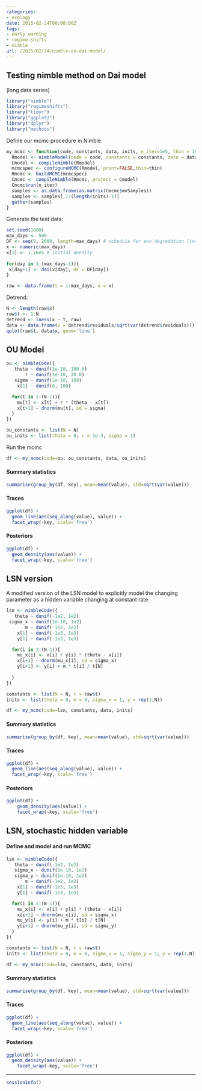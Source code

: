 ```yaml
---
categories:
- ecology
date: 2015-02-24T00:00:00Z
tags:
- early-warning
- regime-shifts
- nimble
url: /2015/02/24/nimble-on-dai-model/
---
```


## Testing nimble method on Dai model

(long data series)

```r
library("nimble")
library("regimeshifts")
library("tidyr")
library("ggplot2")
library("dplyr")
library("methods")

```


Define our mcmc procedure in Nimble

```r
my_mcmc <- function(code, constants, data, inits, n_iter=1e5, thin = 1e2){
  Rmodel <- nimbleModel(code = code, constants = constants, data = data, inits = inits)
  Cmodel <- compileNimble(Rmodel)
  mcmcspec <- configureMCMC(Rmodel, print=FALSE,thin=thin)
  Rmcmc <- buildMCMC(mcmcspec)
  Cmcmc <- compileNimble(Rmcmc, project = Cmodel)
  Cmcmc$run(n_iter)
  samples <- as.data.frame(as.matrix(Cmcmc$mvSamples))
  samples <- samples[,1:(length(inits)-1)]
  gather(samples)
}
```



Generate the test data:

```r
set.seed(1000)
max_days <- 500
DF <- seq(0, 2000, length=max_days) # schedule for env degredation (increased dilution)
x <- numeric(max_days)   
x[1] <- 1.76e5 # initial density
   
for(day in 1:(max_days-1)){
 x[day+1] <- dai(x[day], DF = DF[day])
}

raw <- data.frame(t = 1:max_days, x = x)

```


Detrend: 

```r
N <- length(raw$x)
raw$t <- 1:N
detrend <- loess(x ~ t, raw)
data <- data.frame(x = detrend$residuals/sqrt(var(detrend$residuals)))
qplot(raw$t, data$x, geom='line')
```

## OU Model ##

```r
ou <- nimbleCode({
   theta ~ dunif(1e-10, 100.0)
       r ~ dunif(1e-10, 20.0)
   sigma ~ dunif(1e-10, 100)
    x[1] ~ dunif(0, 100)

  for(t in 1:(N-1)){
    mu[t] <- x[t] + r * (theta - x[t]) 
    x[t+1] ~ dnorm(mu[t], sd = sigma) 
  }
})

ou_constants <- list(N = N)
ou_inits <- list(theta = 0, r = 1e-3, sigma = 1)
```

Run the mcmc

```r
df <- my_mcmc(code=ou, ou_constants, data, ou_inits)
```


#### Summary statistics

```r
summarise(group_by(df, key), mean=mean(value), std=sqrt(var(value)))
```

#### Traces

```r
ggplot(df) + 
  geom_line(aes(seq_along(value), value)) + 
  facet_wrap(~key, scale='free')
```

#### Posteriors

```r
ggplot(df) + 
  geom_density(aes(value)) + 
  facet_wrap(~key, scale='free')
```





## LSN version ##

A modified version of the LSN model to explicitly model the changing parameter as a hidden variable changing at constant rate

```r
lsn <- nimbleCode({
   theta ~ dunif(-1e2, 1e2)
 sigma_x ~ dunif(1e-10, 1e2)
       m ~ dunif(-1e2, 1e2)
    x[1] ~ dunif(-1e3, 1e3)
    y[1] ~ dunif(-1e3, 1e3) 

  for(i in 1:(N-1)){
    mu_x[i] <- x[i] + y[i] * (theta - x[i]) 
    x[i+1] ~ dnorm(mu_x[i], sd = sigma_x) 
    y[i+1] <- y[i] + m * t[i] / t[N] 
    
  }
})

constants <- list(N = N, t = raw$t)
inits <- list(theta = 0, m = 0, sigma_x = 1, y = rep(1,N))
```


```r
df <- my_mcmc(code=lsn, constants, data, inits)
```

#### Summary statistics

```r
summarise(group_by(df, key), mean=mean(value), std=sqrt(var(value)))
```

#### Traces

```r
ggplot(df) + 
  geom_line(aes(seq_along(value), value)) + 
  facet_wrap(~key, scale='free')
```

#### Posteriors

```r
ggplot(df) + 
	geom_density(aes(value)) + 
	facet_wrap(~key, scale='free')
```




## LSN, stochastic hidden variable ##

#### Define and model and run MCMC


```r
lsn <- nimbleCode({
   theta ~ dunif(-1e2, 1e2)
   sigma_x ~ dunif(1e-10, 1e2)
   sigma_y ~ dunif(1e-10, 1e2)
       m ~ dunif(-1e2, 1e2)
    x[1] ~ dunif(-1e3, 1e3)
    y[1] ~ dunif(-1e3, 1e3)

  for(i in 1:(N-1)){
    mu_x[i] <- x[i] + y[i] * (theta - x[i])
    x[i+1] ~ dnorm(mu_x[i], sd = sigma_x)
    mu_y[i] <- y[i] + m * t[i] / t[N]
    y[i+1] ~ dnorm(mu_y[i], sd = sigma_y) 
  }
})

constants <- list(N = N, t = raw$t)
inits <- list(theta = 0, m = 0, sigma_x = 1, sigma_y = 1, y = rep(1,N))
```



```r
df <- my_mcmc(code=lsn, constants, data, inits)
```


#### Summary statistics


```r
summarise(group_by(df, key), mean=mean(value), std=sqrt(var(value)))
```


#### Traces

```r
ggplot(df) + 
  geom_line(aes(seq_along(value), value)) + 
  facet_wrap(~key, scale='free')
```

#### Posteriors 

```r
ggplot(df) + 
  geom_density(aes(value)) + 
	facet_wrap(~key, scale='free')
```


--------------


```r
sessionInfo()
```



